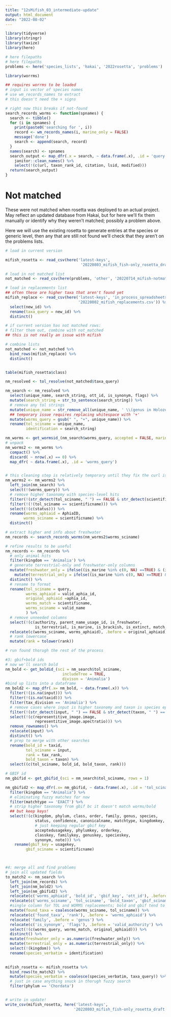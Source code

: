 ```yaml
---
title: "12sMifish_03_intermediate-update"
output: html_document
date: "2022-08-02"
---
```


```r
library(tidyverse)
library(stringr)
library(taxize)
library(here)

# here filepaths
# here filepaths
problems <- here('species_lists', 'hakai', '2022rosetta', 'problems')
```

```r
library(worrms)

## requires worrms to be loaded
# input is vector of species names
# use wm_records_names to extract 
# this doesn't need the + signs

# right now this breaks if not-found
search_records_worms <- function(spnames) {
  search <- tibble()
  for (i in spnames) {
    print(paste0('searching for ', i))
    record <- wm_records_names(i, marine_only = FALSE)
    message('done')
    search <- append(search, record)
  }
  names(search) <- spnames
  search_output <- map_dfr(.x = search, ~ data.frame(.x), .id = 'query') %>%
    janitor::clean_names() %>%
    select(!(c(url, taxon_rank_id, citation, lsid, modified)))
  return(search_output)
}
```



# Not matched

These were not matched when rosetta was deployed to an actual project. May reflect an updated database from Hakai, but for here we'll fix them manually or identify why they weren't matched; possibly a problem above.

Here we will use the existing rosetta to generate entries at the species or generic level, then any that are still not found we'll check that they aren't on the problems lists.
```r
# load in current version

mifish_rosetta <- read_csv(here('latest-keys',
                                 '20220803_mifish_fish-only_rosetta_draft.csv'))[-1]

# load in not matched list
not_matched <- read_csv(here(problems, 'other', '20220714_mifish-notmatched.csv'))

# load in replacements list
## often these are higher taxa that aren't found yet
mifish_replace <- read_csv(here('latest-keys', 'in_process_spreadsheets',
                                '20220802_mifish_replacements.csv')) %>%
  select(new_id) %>%
  rename(taxa_query = new_id) %>%
  distinct()

# if current version has not matched rows:
# filter them out, combine with not_matched
## this is not really an issue with mifish

# combine lists
not_matched <- not_matched %>%
  bind_rows(mifish_replace) %>%
  distinct()


table(mifish_rosetta$class)
```


```r
nm_resolved <- tol_resolve(not_matched$taxa_query)

nm_search <- nm_resolved %>%
  select(unique_name, search_string, ott_id, is_synonym, flags) %>%
  mutate(search_string = str_to_sentence(search_string)) %>%
  # remove any tol strings
  mutate(unique_name = str_remove_all(unique_name, ' \\(genus in Holozoa\\)')) %>%
  ## temporary issue requires replacing whitespace with '+'
  mutate(worms_query = gsub(" ", "+", unique_name)) %>%
  rename(tol_sciname = unique_name,
         identification = search_string)

nm_worms <- get_wormsid_(nm_search$worms_query, accepted = FALSE, marine_only = FALSE)
# unpack
nm_worms2 <- nm_worms %>% 
  compact() %>%
  discard( ~ nrow(.x) == 0) %>%
  map_dfr( ~ data.frame(.x), .id = 'worms_query')


# this cleaning step is relatively temporary until they fix the curl issue
nm_worms2 <- nm_worms2 %>%
  left_join(nm_search) %>%
  select(!(worms_query)) %>%
  # remove higher taxonomy with species-level hits
  filter(!(str_detect(tol_sciname, " ") == FALSE & str_detect(scientificname, " ") == TRUE)) %>%
  filter(!(!(tol_sciname == scientificname))) %>%
  select(!(c(status))) %>%
  rename(worms_aphiaid = AphiaID,
        worms_sciname = scientificname) %>%
  distinct()

# extract higher and info about freshwater
nm_records <- search_records_worms(nm_worms2$worms_sciname)

# refine results to be useful
nm_records <- nm_records %>%
  # only animal hits
  filter(kingdom == 'Animalia') %>%
  # generate terrestrial-only and freshwater-only columns
  mutate(freshwater_only = ifelse((is_marine %in% c(0, NA) ==TRUE) & (is_brackish %in% c(0,NA) == TRUE) & (is_freshwater == 1),  "1", "0")) %>%
    mutate(terrestrial_only = ifelse((is_marine %in% c(0, NA) ==TRUE) & (is_brackish %in% c(0,NA) == TRUE) & (is_terrestrial == 1),  "1", "0")) %>%
  distinct() %>%
  # rename to format
  rename(tol_sciname = query,
         worms_aphiaid = valid_aphia_id,
         original_aphiaid =aphia_id,
         worms_match = scientificname,
         worms_sciname = valid_name
         ) %>%
  # remove unneeded columns
  select(!(c(authority, parent_name_usage_id, is_freshwater, 
             is_terrestrial, is_marine, is_brackish, is_extinct, match_type))) %>%
  relocate(c(worms_sciname, worms_aphiaid), .before = original_aphiaid) %>%
  # rank lowercase
  mutate(rank = tolower(rank))

# run found thorugh the rest of the process

#3: gbif+bold ids
# now we'll search bold
nm_bold <- get_boldid_(sci = nm_search$tol_sciname, 
                         includeTree = TRUE,
                         divison = 'Animalia')
#bind up lists into a dataframe
nm_bold2 <- map_dfr(.x= nm_bold, ~ data.frame(.x)) %>%
  filter(!(is.na(input))) %>%
  filter(!(is.na(taxid))) %>%
  filter(tax_division == 'Animalia') %>%
  # remove cases where input is higher taxonomy and taxon is species epthet
  filter(!(str_detect(input, " ") == FALSE & str_detect(taxon, " ") == TRUE)) %>%
  select(!(c(representitive_image.image, 
             representitive_image.apectratio))) %>%
  remove_rownames() %>%
  relocate(input) %>%
  distinct() %>%
  # prep to merge with other searches
  rename(bold_id = taxid,
         tol_sciname = input,
         rank = tax_rank,
         bold_taxon = taxon) %>%
  select((c(tol_sciname, bold_id, bold_taxon, rank)))

# GBIF id
nm_gbifid <- get_gbifid_(sci = nm_search$tol_sciname, rows = 1)

nm_gbifid2 <- map_dfr(.x= nm_gbifid, ~ data.frame(.x), .id = 'tol_sciname') %>%
  filter(kingdom == "Animalia") %>%
  # eliminating fuzzy matches for now
  filter(matchtype == 'EXACT') %>%
  # strip higher taxonomy from gbif bc it doesn't match worms/bold
  ## but keep keys!
  select(!(c(kingdom, phylum, class, order, family, genus, species,
             status, confidence, canonicalname, matchtype, kingdomkey,
             # just keeping regular gbif key
             acceptedusagekey, phylumkey, orderkey,
             classkey, familykey, genuskey, specieskey,
             synonym, note))) %>%
    rename(gbif_key = usagekey,
         gbif_sciname = scientificname)



#4: merge all and find problems
# join all updated fields
to_match2 <- nm_search %>%
  left_join(nm_records) %>%
  left_join(nm_bold2) %>%
  left_join(nm_gbifid2) %>%
  relocate(c('worms_aphiaid', 'bold_id', 'gbif_key', 'ott_id'), .before = 'phylum') %>%
  relocate(c('worms_sciname', 'tol_sciname', 'bold_taxon', 'gbif_sciname'), .before = 'phylum') %>%
  #single column for TOL and WORMS replacements; bold and gbif tend to follow TOL
  mutate(found_taxa = coalesce(worms_sciname, tol_sciname)) %>%
  relocate(c('found_taxa', 'rank'), .before = 'worms_aphiaid') %>%
  relocate('family', .before = 'genus') %>%
  relocate(c('is_synonym', 'flags'), .before = 'valid_authority') %>%
  select(!(c(worms_query, worms_match, original_aphiaid))) %>%
  distinct() %>%
  mutate(freshwater_only = as.numeric(freshwater_only)) %>%
  mutate(terrestrial_only = as.numeric(terrestrial_only)) %>%
  select(!(kingdom)) %>%
  rename(species_verbatim = identification)
  
```



```r
mifish_rosetta <- mifish_rosetta %>%
  bind_rows(to_match2) %>%
  mutate(species_verbatim = coalesce(species_verbatim, taxa_query)) %>%
  # just in case anything snuck in thorugh fuzzy search
  filter(phylum == 'Chordata')


# write in update!
write_csv(mifish_rosetta, here('latest-keys',
                              '20220803_mifish_fish-only_rosetta_draft.csv'))

```





